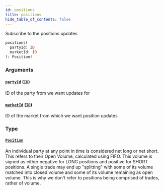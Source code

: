 ```yaml
---
id: positions
title: positions
hide_table_of_contents: false
---
```



Subscribe to the positions updates

```graphql
positions(
  partyId: ID
  marketId: ID
): Position!
```


### Arguments

#### [`partyId`](#) ([`ID`](/docs/mainnet/graphql/scalars/id))

ID of the party from we want updates for


#### [`marketId`](#) ([`ID`](/docs/mainnet/graphql/scalars/id))

ID of the market from which we want position updates


### Type

#### [`Position`](/docs/mainnet/graphql/objects/position)

An individual party at any point in time is considered net long or net short. This refers to their Open Volume,
calculated using FIFO. This volume is signed as either negative for LONG positions and positive for SHORT positions. A
single trade may end up "splitting" with some of its volume matched into closed volume and some of its volume
remaining as open volume. This is why we don't refer to positions being comprised of trades, rather of volume.




